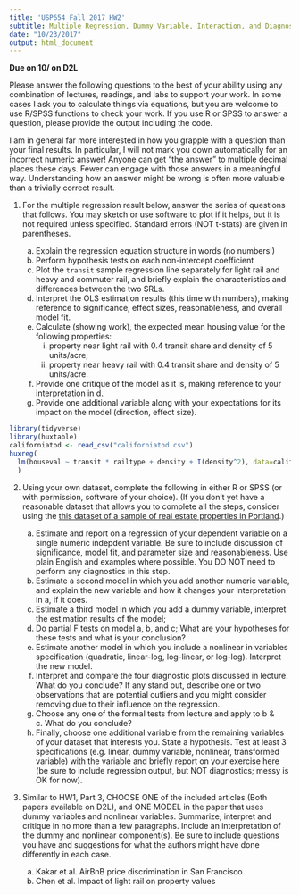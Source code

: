 ```yaml
---
title: 'USP654 Fall 2017 HW2'
subtitle: Multiple Regression, Dummy Variable, Interaction, and Diagnostics
date: "10/23/2017"
output: html_document
---
```


**Due on 10/ on D2L**

Please answer the following questions to the best of your ability using any combination of lectures, readings, and labs to support your work. In some cases I ask you to calculate things via equations, but you are welcome to use R/SPSS functions to check your work. If you use R or SPSS to answer a question, please provide the output including the code.

I am in general far more interested in how you grapple with a question than your final results. In particular, I will not mark you down automatically for an incorrect numeric answer! Anyone can get “the answer” to multiple decimal places these days. Fewer can engage with those answers in a meaningful way. Understanding how an answer might be wrong is often more valuable than a trivially correct result.

1. For the multiple regression result below, answer the series of questions that follows. You may sketch or use software to plot if it helps, but it is not required unless specified. Standard errors (NOT t-stats) are given in parentheses.

    a. Explain the regression equation structure in words (no numbers!)
    a. Perform hypothesis tests on each non-intercept coefficient
    a. Plot the `transit` sample regression line separately for light rail and heavy and commuter rail, and briefly explain the characteristics and differences between the two SRLs.
    a. Interpret the OLS estimation results (this time with numbers), making reference to significance, effect sizes, reasonableness, and overall model fit.
    a. Calculate (showing work), the expected mean housing value for the following properties:
        i. property near light rail with 0.4 transit share and density of 5 units/acre;
        i. property near heavy rail with 0.4 transit share and density of 5 units/acre.
    a. Provide one critique of the model as it is, making reference to your interpretation in d.
    a. Provide one additional variable along with your expectations for its impact on the model (direction, effect size).
    
    
```r
library(tidyverse)
library(huxtable)
californiatod <- read_csv("californiatod.csv")
huxreg(
  lm(houseval ~ transit * railtype + density + I(density^2), data=californiatod)
  )
```

2. Using your own dataset, complete the following in either R or SPSS (or with permission, software of your choice). (If you don't yet have a reasonable dataset that allows you to complete all the steps, consider using the [this dataset of a sample of real estate properties in Portland](taxlot_sample.csv).)

    a. Estimate and report on a regression of your dependent variable on a single numeric indepdent variable. Be sure to include discussion of significance, model fit, and parameter size and reasonableness. Use plain English and examples where possible. You DO NOT need to perform any diagnostics in this step.
    a. Estimate a second model in which you add another numeric variable, and explain the new variable and how it changes your interpretation in a, if it does.
    a. Estimate a third model in which you add a dummy variable, interpret the estimation results of the model;
    a. Do partial F tests on model a, b, and c; What are your hypotheses for these tests and what is your conclusion?
    a. Estimate another model in which you include a nonlinear in variables specification (quadratic, linear-log, log-linear, or log-log). Interpret the new model.
    a. Interpret and compare the four diagnostic plots discussed in lecture. What do you conclude? If any stand out, describe one or two observations that are potential outliers and you might consider removing due to their influence on the regression.
    a. Choose any one of the formal tests from lecture and apply to b & c. What do you conclude?
    a. Finally, choose one additional variable from the remaining variables of your dataset that interests you. State a hypothesis. Test at least 3 specifications (e.g. linear, dummy variable, nonlinear, transformed variable) with the variable and briefly report on your exercise here (be sure to include regression output, but NOT diagnostics; messy is OK for now). 
    
1. Similar to HW1, Part 3, CHOOSE ONE of the included articles (Both papers available on D2L), and ONE MODEL in the paper that uses dummy variables and nonlinear variables. Summarize, interpret and critique in no more than a few paragraphs. Include an interpretation of the dummy and nonlinear component(s). Be sure to include questions you have and suggestions for what the authors might have done differently in each case.
    a. Kakar et al. AirBnB price discrimination in San Francisco
    a. Chen et al. Impact of light rail on property values
